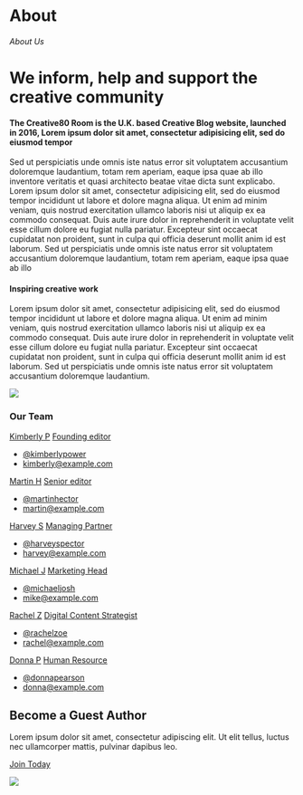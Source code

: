 # About

<!-- Index: 0 | Date: 2025-02-11 08:59 +00:00 -->
<!-- Source: https://lerne-deutsch.ru/about/ -->

###### About Us

# We inform, help and support the creative community

#### The Creative80 Room is the U.K. based Creative Blog website, launched in 2016, Lorem ipsum dolor sit amet, consectetur adipisicing elit, sed do eiusmod tempor

Sed ut perspiciatis unde omnis iste natus error sit voluptatem accusantium doloremque laudantium, totam rem aperiam, eaque ipsa quae ab illo inventore veritatis et quasi architecto beatae vitae dicta sunt explicabo. Lorem ipsum dolor sit amet, consectetur adipisicing elit, sed do eiusmod tempor incididunt ut labore et dolore magna aliqua. Ut enim ad minim veniam, quis nostrud exercitation ullamco laboris nisi ut aliquip ex ea commodo consequat. Duis aute irure dolor in reprehenderit in voluptate velit esse cillum dolore eu fugiat nulla pariatur. Excepteur sint occaecat cupidatat non proident, sunt in culpa qui officia deserunt mollit anim id est laborum. Sed ut perspiciatis unde omnis iste natus error sit voluptatem accusantium doloremque laudantium, totam rem aperiam, eaque ipsa quae ab illo

#### Inspiring creative work

Lorem ipsum dolor sit amet, consectetur adipisicing elit, sed do eiusmod tempor incididunt ut labore et dolore magna aliqua. Ut enim ad minim veniam, quis nostrud exercitation ullamco laboris nisi ut aliquip ex ea commodo consequat. Duis aute irure dolor in reprehenderit in voluptate velit esse cillum dolore eu fugiat nulla pariatur. Excepteur sint occaecat cupidatat non proident, sunt in culpa qui officia deserunt mollit anim id est laborum. Sed ut perspiciatis unde omnis iste natus error sit voluptatem accusantium doloremque laudantium.

[![](https://lerne-deutsch.ru/wp-content/uploads/2021/07/tall-ad-02.jpg)](#)

### Our Team

[Kimberly P](#)
[Founding editor](#)

* [@kimberlypower](#)
* [kimberly@example.com](#)

[Martin H](#)
[Senior editor](#)

* [@martinhector](#)
* [martin@example.com](#)

[Harvey S](#)
[Managing Partner](#)

* [@harveyspector](#)
* [harvey@example.com](#)

[Michael J](#)
[Marketing Head](#)

* [@michaeljosh](#)
* [mike@example.com](#)

[Rachel Z](#)
[Digital Content Strategist](#)

* [@rachelzoe](#)
* [rachel@example.com](#)

[Donna P](#)
[Human Resource](#)

* [@donnapearson](#)
* [donna@example.com](#)

## Become a Guest Author

Lorem ipsum dolor sit amet, consectetur adipiscing elit. Ut elit tellus, luctus nec ullamcorper mattis, pulvinar dapibus leo.

[Join Today](#)

[![](https://lerne-deutsch.ru/wp-content/uploads/2021/07/short-add-01.jpg)](#)